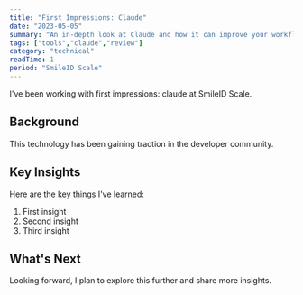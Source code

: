 ```yaml
---
title: "First Impressions: Claude"
date: "2023-05-05"
summary: "An in-depth look at Claude and how it can improve your workflow."
tags: ["tools","claude","review"]
category: "technical"
readTime: 1
period: "SmileID Scale"
---
```


I've been working with first impressions: claude at SmileID Scale.

## Background

This technology has been gaining traction in the developer community.

## Key Insights

Here are the key things I've learned:

1. First insight
2. Second insight
3. Third insight

## What's Next

Looking forward, I plan to explore this further and share more insights.

